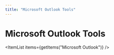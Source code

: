```yaml
---
title: "Microsoft Outlook Tools"
---
```

<!-- WARNING: This file is auto-generated by generate_tool_docs.py. Do not edit manually. -->



# Microsoft Outlook Tools

<ItemList items={getItems("Microsoft Outlook")} />

